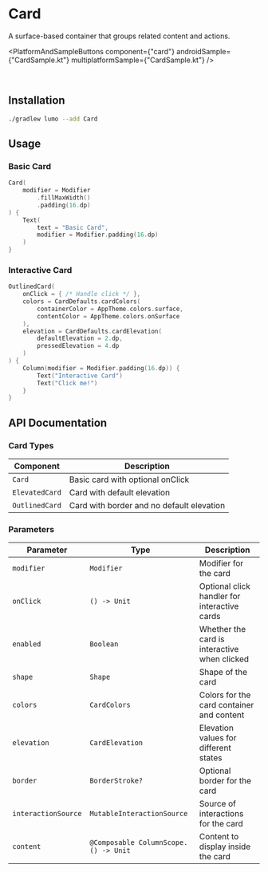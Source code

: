 
# Card

A surface-based container that groups related content and actions.

<PlatformAndSampleButtons
  component={"card"}
  androidSample={"CardSample.kt"}
  multiplatformSample={"CardSample.kt"}
/>

<ComponentVideo componentName="card" />

<br />

## Installation

```bash copy
./gradlew lumo --add Card
```

## Usage

### Basic Card

```kotlin copy
Card(
    modifier = Modifier
        .fillMaxWidth()
        .padding(16.dp)
) {
    Text(
        text = "Basic Card",
        modifier = Modifier.padding(16.dp)
    )
}
```

### Interactive Card

```kotlin copy
OutlinedCard(
    onClick = { /* Handle click */ },
    colors = CardDefaults.cardColors(
        containerColor = AppTheme.colors.surface,
        contentColor = AppTheme.colors.onSurface
    ),
    elevation = CardDefaults.cardElevation(
        defaultElevation = 2.dp,
        pressedElevation = 4.dp
    )
) {
    Column(modifier = Modifier.padding(16.dp)) {
        Text("Interactive Card")
        Text("Click me!")
    }
}
```

## API Documentation

### Card Types

| Component      | Description                               |
| -------------- | ----------------------------------------- |
| `Card`         | Basic card with optional onClick          |
| `ElevatedCard` | Card with default elevation               |
| `OutlinedCard` | Card with border and no default elevation |

### Parameters

| Parameter           | Type                                 | Description                                  |
| ------------------- | ------------------------------------ | -------------------------------------------- |
| `modifier`          | `Modifier`                           | Modifier for the card                        |
| `onClick`           | `() -> Unit`                         | Optional click handler for interactive cards |
| `enabled`           | `Boolean`                            | Whether the card is interactive when clicked |
| `shape`             | `Shape`                              | Shape of the card                            |
| `colors`            | `CardColors`                         | Colors for the card container and content    |
| `elevation`         | `CardElevation`                      | Elevation values for different states        |
| `border`            | `BorderStroke?`                      | Optional border for the card                 |
| `interactionSource` | `MutableInteractionSource`           | Source of interactions for the card          |
| `content`           | `@Composable ColumnScope.() -> Unit` | Content to display inside the card           |
